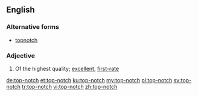 ==English==

===Alternative forms===
* [[topnotch]]

===Adjective===
{{en-adj|head=[[top]]-[[notch]]}}

# Of the highest quality; [[excellent]], [[first-rate]]

[[de:top-notch]]
[[et:top-notch]]
[[ku:top-notch]]
[[my:top-notch]]
[[pl:top-notch]]
[[sv:top-notch]]
[[tr:top-notch]]
[[vi:top-notch]]
[[zh:top-notch]]